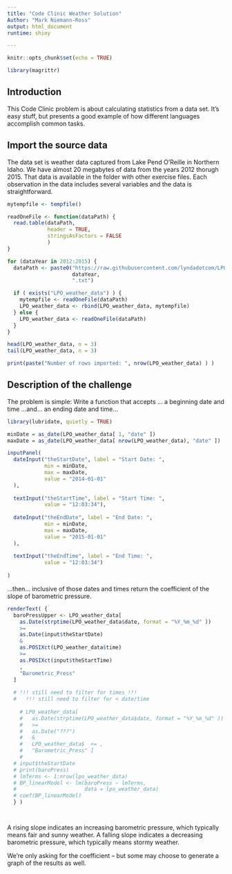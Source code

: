 ```yaml
---
title: "Code Clinic Weather Solution"
Author: "Mark Niemann-Ross"
output: html_document
runtime: shiny

---
```


```r
knitr::opts_chunk$set(echo = TRUE)

library(magrittr)
```

## Introduction
This Code Clinic problem is about calculating statistics from a data set. It's easy stuff, but presents a good example of how different languages accomplish common tasks.

## Import the source data
The data set is weather data captured from Lake Pend O'Reille in Northern Idaho. We have almost 20 megabytes of data from the years 2012 thorugh 2015. That data is available in the folder with other exercise files. Each observation in the data includes several variables and the data is straightforward.

```r
mytempfile <- tempfile()

readOneFile <- function(dataPath) {
  read.table(dataPath,
             header = TRUE,
             stringsAsFactors = FALSE
             )
}

for (dataYear in 2012:2015) {
  dataPath <- paste0("https://raw.githubusercontent.com/lyndadotcom/LPO_weatherdata/master/Environmental_Data_Deep_Moor_",
                     dataYear,
                     ".txt")

  if ( exists("LPO_weather_data") ) {
    mytempfile <- readOneFile(dataPath)
    LPO_weather_data <- rbind(LPO_weather_data, mytempfile)
  } else {
    LPO_weather_data <- readOneFile(dataPath)
  }
}

```

```r
head(LPO_weather_data, n = 3)
tail(LPO_weather_data, n = 3)

print(paste("Number of rows imported: ", nrow(LPO_weather_data) ) )
```


## Description of the challenge
The problem is simple: Write a function that accepts ...
a beginning date and time 
...and...
an ending date and time...

```r

library(lubridate, quietly = TRUE)

minDate = as_date(LPO_weather_data[ 1, "date" ])
maxDate = as_date(LPO_weather_data[ nrow(LPO_weather_data), "date" ])

inputPanel(
  dateInput("theStartDate", label = "Start Date: ",
            min = minDate,
            max = maxDate,
            value = "2014-01-01"
  ),
  
  textInput("theStartTime", label = "Start Time: ",
            value = "12:03:34"),
  
  dateInput("theEndDate", label = "End Date: ",
            min = minDate,
            max = maxDate,
            value = "2015-01-01"
  ),
  
  textInput("theEndTime", label = "End Time: ",
            value = "12:03:34")
  
)
```
...then...
inclusive of those dates and times return the coefficient of the slope of barometric pressure. 
```r

renderText( {
  baroPressUpper <- LPO_weather_data[
    as.Date(strptime(LPO_weather_data$date, format = "%Y_%m_%d" ))
    >=
    as.Date(input$theStartDate)
    &
    as.POSIXct(LPO_weather_data$time)
    >=
    as.POSIXct(input$theStartTime)
    , 
    "Barometric_Press"
  ]
  
  # !!! still need to filter for times !!!
  #   !!! still need to filter for < date/time
    
    # LPO_weather_data[ 
    #   as.Date(strptime(LPO_weather_data$date, format = "%Y_%m_%d" )) 
    #   >= 
    #   as.Date("???") 
    #   &
    #   LPO_weather_data$  <= ,
    #   "Barometric_Press" ]
    # 
  # input$theStartDate
  # print(baroPress)
  # lmTerms <- 1:nrow(lpo_weather_data)
  # BP_linearModel <- lm(baroPress ~ lmTerms,
  #                      data = lpo_weather_data)
  # coef(BP_linearModel)
  } )




```


A rising slope indicates an increasing barometric pressure, which typically means fair and sunny weather. A falling slope indicates a decreasing barometric pressure, which typically means stormy weather.

We're only asking for the coefficient – but some may choose to generate a graph of the results as well.

